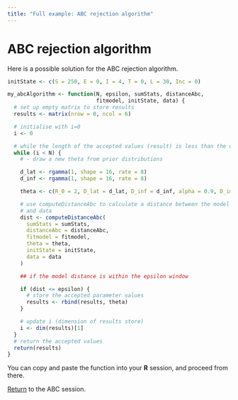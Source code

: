 ```yaml
---
title: "Full example: ABC rejection algorithm"
---
```


# ABC rejection algorithm 

Here is a possible solution for the ABC rejection algorithm.

```r
initState <- c(S = 250, E = 0, I = 4, T = 0, L = 30, Inc = 0)

my_abcAlgorithm <- function(N, epsilon, sumStats, distanceAbc,
                            fitmodel, initState, data) {
  # set up empty matrix to store results
  results <- matrix(nrow = 0, ncol = 6)

  # initialise with i=0
  i <- 0

  # while the length of the accepted values (result) is less than the desired length (N)
  while (i < N) {
    # - draw a new theta from prior distributions

    d_lat <- rgamma(1, shape = 16, rate = 8)
    d_inf <- rgamma(1, shape = 16, rate = 8)

    theta <- c(R_0 = 2, D_lat = d_lat, D_inf = d_inf, alpha = 0.9, D_imm = 13, rho = 0.85)

    # use computeDistanceAbc to calculate a distance between the model
    # and data
    dist <- computeDistanceAbc(
      sumStats = sumStats,
      distanceAbc = distanceAbc,
      fitmodel = fitmodel,
      theta = theta,
      initState = initState,
      data = data
    )

    ## if the model distance is within the epsilon window

    if (dist <= epsilon) {
      # store the accepted parameter values
      results <- rbind(results, theta)
    }

    # update i (dimension of results store)
    i <- dim(results)[1]
  }
  # return the accepted values
  return(results)
}
```

You can copy and paste the function into your **R** session, and proceed from there.

[Return](ABC.html) to the ABC session.
